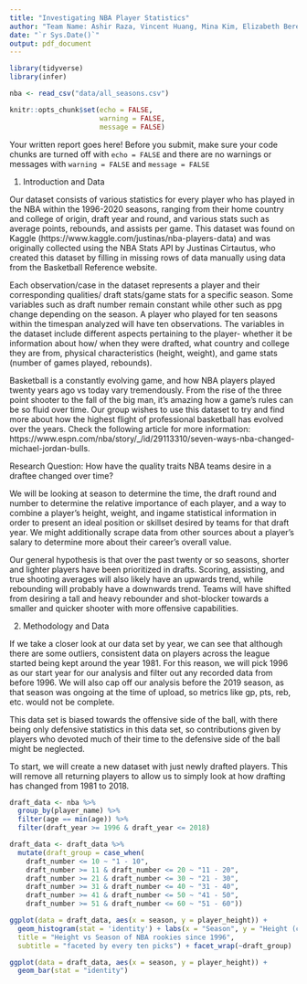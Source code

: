```yaml
---
title: "Investigating NBA Player Statistics"
author: "Team Name: Ashir Raza, Vincent Huang, Mina Kim, Elizabeth Berengeur"
date: "`r Sys.Date()`"
output: pdf_document
---
```


```r
library(tidyverse)
library(infer)
```

```r
nba <- read_csv("data/all_seasons.csv")
```

```r
knitr::opts_chunk$set(echo = FALSE, 
                      warning = FALSE, 
                      message = FALSE)
```

Your written report goes here! Before you submit, make sure your code chunks are turned off with `echo = FALSE` and there are no warnings or messages with `warning = FALSE` and `message = FALSE` 

1) Introduction and Data

Our dataset consists of various statistics for every player who has played in the NBA within the 1996-2020 seasons, ranging from their home country and college of origin, draft year and round, and various stats such as average points, rebounds, and assists per game. This dataset was found on Kaggle (https://www.kaggle.com/justinas/nba-players-data) and was originally collected using the NBA Stats API by Justinas Cirtautus, who created this dataset by filling in missing rows of data manually using data from the Basketball Reference website.

Each observation/case in the dataset represents a player and their corresponding qualities/ draft stats/game stats for a specific season. Some variables such as draft number remain constant while other such as ppg change depending on the season. A player who played for ten seasons within the timespan analyzed will have ten observations. The variables in the dataset include different aspects pertaining to the player- whether it be information about how/ when they were drafted, what country and college they are from, physical characteristics (height, weight), and game stats (number of games played, rebounds).

Basketball is a constantly evolving game, and how NBA players played twenty years ago vs today vary tremendously. From the rise of the three point shooter to the fall of the big man, it's amazing how a game's rules can be so fluid over time. Our group wishes to use this dataset to try and find more about how the highest flight of professional basketball has evolved over the years. Check the following article for more information: https://www.espn.com/nba/story/_/id/29113310/seven-ways-nba-changed-michael-jordan-bulls. 

Research Question: How have the quality traits NBA teams desire in a draftee changed over time? 

We will be looking at season to determine the time, the draft round and number to determine the relative importance of each player, and a way to combine a player's height, weight, and ingame statistical information in order to present an ideal position or skillset desired by teams for that draft year. We might additionally scrape data from other sources about a player's salary to determine more about their career's overall value. 

Our general hypothesis is that over the past twenty or so seasons, shorter and lighter players have been prioritized in drafts. Scoring, assisting, and true shooting averages will also likely have an upwards trend, while rebounding will probably have a downwards trend. Teams will have shifted from desiring a tall and heavy rebounder and shot-blocker towards a smaller and quicker shooter with more offensive capabilities. 

2) Methodology and Data

If we take a closer look at our data set by year, we can see that although there are some outliers, consistent data on players across the league started being kept around the year 1981.  For this reason, we will pick 1996 as our start year for our analysis and filter out any recorded data from before 1996.  We will also cap off our analysis before the 2019 season, as that season was ongoing at the time of upload, so metrics like gp, pts, reb, etc. would not be complete.  

This data set is biased towards the offensive side of the ball, with there being only defensive statistics in this data set, so contributions given by players who devoted much of their time to the defensive side of the ball might be neglected.  

To start, we will create a new dataset with just newly drafted players. This will remove all returning players to allow us to simply look at how drafting has changed from 1981 to 2018.

```r

draft_data <- nba %>%
  group_by(player_name) %>%
  filter(age == min(age)) %>%
  filter(draft_year >= 1996 & draft_year <= 2018)

```

```r
draft_data <- draft_data %>%
  mutate(draft_group = case_when(
    draft_number <= 10 ~ "1 - 10",
    draft_number >= 11 & draft_number <= 20 ~ "11 - 20",
    draft_number >= 21 & draft_number <= 30 ~ "21 - 30",
    draft_number >= 31 & draft_number <= 40 ~ "31 - 40",
    draft_number >= 41 & draft_number <= 50 ~ "41 - 50",
    draft_number >= 51 & draft_number <= 60 ~ "51 - 60"))
```

```r
ggplot(data = draft_data, aes(x = season, y = player_height)) +
  geom_histogram(stat = 'identity') + labs(x = "Season", y = "Height (cm)",
  title = "Height vs Season of NBA rookies since 1996",
  subtitle = "faceted by every ten picks") + facet_wrap(~draft_group)
```
```r
ggplot(data = draft_data, aes(x = season, y = player_height)) +
  geom_bar(stat = "identity")
```











